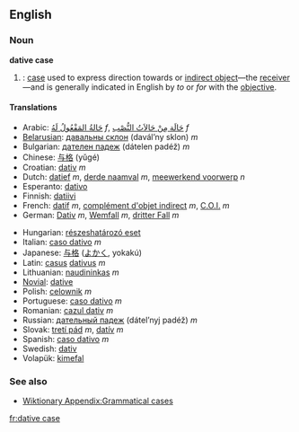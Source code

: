 ==English==

{{Wikipedia}}
===Noun===
'''dative case'''

#{{grammar}}: [[case]] used to express direction towards or [[indirect object]]—the [[receiver]]—and is generally indicated in English by ''to'' or ''for'' with the [[objective]].

====Translations====
{{top}}
*Arabic: [[حالة المفعول له|حَالةُ المَفْعُولُ لَهُ]] {{IPAchar|(ħáːltu l-mafʕúːlu láhu)}} ''f'', [[حالة من حالات النصب|حَالَة مِنْ حَالاَتُ النُّصْب]] {{IPAchar|(ħáːla min al-ħaláːtu n-núʂb)}} ''f''
*[[Belarusian]]: [[давальны склон]] (davál’ny sklon) ''m''
*Bulgarian: [[дателен падеж]] (dátelen padéž) ''m''
*Chinese: [[与格]] (yǔgé)
*Croatian: [[dativ]] ''m''
*Dutch: [[datief]] ''m'', [[derde naamval]] ''m'', [[meewerkend voorwerp]] ''n''
*Esperanto: [[dativo]]
*Finnish: [[datiivi]]
*French: [[datif]] ''m'', [[complément d'objet indirect]] ''m'', [[C.O.I.]] ''m''
*German: [[Dativ]] ''m'', [[Wemfall]] ''m'', [[dritter Fall]] ''m''
{{mid}}
*Hungarian: [[részeshatározó eset]]
*Italian: [[caso dativo]] ''m''
*Japanese: [[与格]] ([[よかく]], yokakú)
*Latin: [[casus]] [[dativus]] ''m''
*Lithuanian: [[naudininkas]] ''m''
*[[Novial]]: [[dative]]
*Polish: [[celownik]] ''m''
*Portuguese: [[caso dativo]] ''m''
*Romanian: [[cazul dativ]] ''m''
*Russian: [[дательный падеж]] (dátel’nyj padéž) ''m''
*Slovak: [[tretí pád]] ''m'', [[datív]] ''m''
*Spanish: [[caso dativo]] ''m''
*Swedish: [[dativ]]
*Volapük: [[kimefal]]
{{bottom}}

===See also===
*[[Wiktionary Appendix:Grammatical cases]]

[[fr:dative case]]
